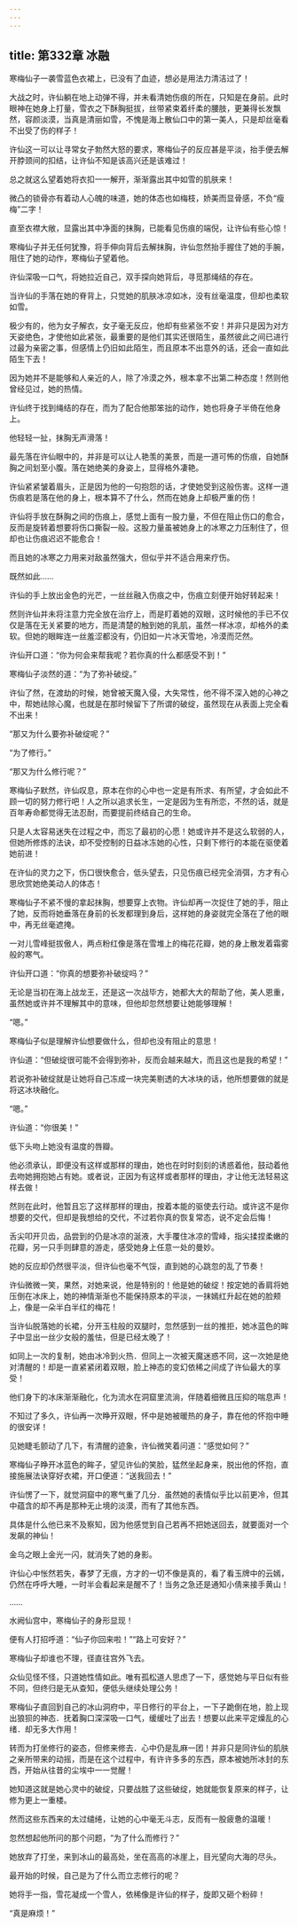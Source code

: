```yaml
---
---
---
```

title: 第332章 冰融
---





寒梅仙子一袭雪蓝色衣裙上，已没有了血迹，想必是用法力清洁过了！

大战之时，许仙躺在地上动弹不得，并未看清她伤痕的所在，只知是在身前。此时眼神在她身上打量，雪衣之下酥胸挺拔，丝带紧束着纤柔的腰肢，更兼得长发飘然，容颜淡漠，当真是清丽如雪，不愧是海上散仙口中的第一美人，只是却丝毫看不出受了伤的样子！

许仙这一可以让寻常女子勃然大怒的要求，寒梅仙子的反应甚是平淡，抬手便去解开脖颈间的扣结，让许仙不知是该高兴还是该难过！

总之就这么望着她将衣扣一一解开，渐渐露出其中如雪的肌肤来！

微凸的锁骨亦有着动人心魄的味道，她的体态也如梅枝，娇美而显骨感，不负“瘦梅”二字！

直至衣襟大敞，显露出其中净面的抹胸，已能看见伤痕的端倪，让许仙有些心惊！

寒梅仙子并无任何犹豫，将手伸向背后去解抹胸，许仙忽然抬手握住了她的手腕，阻住了她的动作，寒梅仙子望着他。

许仙深吸一口气，将她拉近自己，双手探向她背后，寻觅那绳结的存在。

当许仙的手落在她的脊背上，只觉她的肌肤冰凉如冰，没有丝毫温度，但却也柔软如雪。

极少有的，他为女子解衣，女子毫无反应，他却有些紧张不安！并非只是因为对方天姿绝色，才使他如此紧张，最重要的是他们其实还很陌生，虽然彼此之间已进行过最为亲密之事，但感情上仍旧如此陌生，而且原本不出意外的话，还会一直如此陌生下去！

因为她并不是能够和人亲近的人，除了冷漠之外，根本拿不出第二种态度！然则他曾经见过，她的热情。

许仙终于找到绳结的存在，而为了配合他那笨拙的动作，她也将身子半倚在他身上。

他轻轻一扯，抹胸无声滑落！

最先落在许仙眼中的，并非是可以让人艳羡的美景，而是一道可怖的伤痕，自她酥胸之间划至小腹。落在她绝美的身姿上，显得格外凄艳。

许仙紧紧皱着眉头，正是因为他的一句抱怨的话，才使她受到这般伤害。这样一道伤痕若是落在他的身上，根本算不了什么，然而在她身上却极严重的伤！

许仙将手放在酥胸之间的伤痕上，感觉上面有一股力量，不但在阻止伤口的愈合，反而是旋转着想要将伤口撕裂一般。这股力量虽被她身上的冰寒之力压制住了，但却也让伤痕迟迟不能愈合！

而且她的冰寒之力用来对敌虽然强大，但似乎并不适合用来疗伤。

既然如此……

许仙的手上放出金色的光芒，一丝丝融入伤痕之中，伤痕立刻便开始好转起来！

然则许仙并未将注意力完全放在治疗上，而是盯着她的双眼，这时候他的手已不仅仅是落在无关紧要的地方，而是清楚的触到她的乳肌，虽然一样冰凉，却格外的柔软。但她的眼眸连一丝羞涩都没有，仍旧如一片冰天雪地，冷漠而茫然。

许仙开口道：“你为何会来帮我呢？若你真的什么都感受不到！”

寒梅仙子淡然的道：“为了弥补破绽。”

许仙了然，在渡劫的时候，她曾被天魔入侵，大失常性，他不得不深入她的心神之中，帮她祛除心魔，也就是在那时候留下了所谓的破绽，虽然现在从表面上完全看不出来！

“那又为什么要弥补破绽呢？”

“为了修行。”

“那又为什么修行呢？”

寒梅仙子默然，许仙叹息，原本在你的心中也一定是有所求、有所望，才会如此不顾一切的努力修行吧！人之所以追求长生，一定是因为生有所恋，不然的话，就是百年寿命都觉得无法忍耐，而要提前终结自己的生命。

只是人太容易迷失在过程之中，而忘了最初的心愿！她或许并不是这么软弱的人，但她所修炼的法诀，却不受控制的日益冰冻她的心性，只剩下修行的本能在驱使着她前进！

在许仙的灵力之下，伤口很快愈合，低头望去，只见伤痕已经完全消弭，方才有心思欣赏她绝美动人的体态！

寒梅仙子不紧不慢的拿起抹胸，想要穿上衣物。许仙却再一次捉住了她的手，阻止了她，反而将她垂落在身前的长发都理到身后，这样她的身姿就完全落在了他的眼中，再无丝毫遮掩。

一对儿雪峰挺拔傲人，两点粉红像是落在雪堆上的梅花花瓣，她的身上散发着霜雾般的寒气。

许仙开口道：“你真的想要弥补破绽吗？”

无论是当初在海上战龙王，还是这一次战毕方，她都大大的帮助了他，美人恩重，虽然她或许并不理解其中的意味，但他却忽然想要让她能够理解！

“嗯。”

寒梅仙子似是理解许仙想要做什么，但却也没有阻止的意思！

许仙道：“但破绽很可能不会得到弥补，反而会越来越大，而且这也是我的希望！”

若说弥补破绽就是让她将自己冻成一块完美剔透的大冰块的话，他所想要做的就是将这冰块融化。

“嗯。”

许仙道：“你很美！”

低下头吻上她没有温度的唇瓣。

他必须承认，即便没有这样或那样的理由，她也在时时刻刻的诱惑着他，鼓动着他去吻她拥抱她占有她。或者说，正因为有这样或者那样的理由，才让他无法轻易这样去做！

然则在此时，他暂且忘了这样那样的理由，按着本能的驱使去行动。或许这不是你想要的交代，但却是我想给的交代，不过若你真的恢复常态，说不定会后悔！

舌尖叩开贝齿，品尝到的仍是冰凉的涎液，大手覆住冰凉的雪峰，指尖揉捏柔嫩的花瓣，另一只手则肆意的游走，感受她身上任意一处的曼妙。

她的反应却仍然很平淡，但许仙也毫不气馁，直到她的心跳忽的乱了节奏！

许仙微微一笑，果然，对她来说，他是特别的！他是她的破绽！按定她的香肩将她压倒在冰床上，她的神情渐渐也不能保持原本的平淡，一抹嫣红升起在她的脸颊上，像是一朵半白半红的梅花！

当许仙脱落她的长裙，分开玉柱般的双腿时，忽然感到一丝的推拒，她冰蓝色的眸子中显出一丝少女般的羞怯，但是已经太晚了！

如同上一次的复制，她由冰冷到火热．但同上一次被天魔迷惑不同，这一次她是绝对清醒的！却是一直紧紧闭着双眼，脸上神态的变幻依稀之间成了许仙最大的享受！

他们身下的冰床渐渐融化，化为流水在洞窟里流淌，伴随着细微且压抑的喘息声！

不知过了多久，许仙再一次睁开双眼，怀中是她被暖热的身子，靠在他的怀抱中睡的很安详！

见她睫毛颤动了几下，有清醒的迹象，许仙微笑着问道：“感觉如何？”

寒梅仙子睁开冰蓝色的眸子，望见许仙的笑脸，猛然坐起身来，脱出他的怀抱，直接施展法诀穿好衣裙，开口便道：“送我回去！”

许仙愣了一下，就觉洞窟中的寒气重了几分．虽然她的表情似乎比以前更冷，但其中蕴含的却不再是那种无止境的淡漠，而有了其他东西。

具体是什么他已来不及察知，因为他感觉到自己若再不把她送回去，就要面对一个发飙的神仙！

金乌之眼上金光一闪，就消失了她的身影。

许仙心中怅然若失，春梦了无痕，方才的一切不像是真的，看了看玉牌中的云嫣，仍然在呼呼大睡，一时半会看起来是醒不了！当务之急还是通知小倩来接手黄山！

……

水阙仙宫中，寒梅仙子的身形显现！

便有人打招呼道：“仙子你回来啦！”“路上可安好？”

寒梅仙子却谁也不理，径直往宫外飞去。

众仙见怪不怪，只道她性情如此。唯有孤松道人思虑了一下，感觉她与平日似有些不同，但终归是无从查知，便低头继续处理公务！

寒梅仙子直回到自己的冰山洞府中，平日修行的平台上，一下子跪倒在地，脸上现出狼狈的神态．抚着胸口深深吸一口气，缓缓吐了出去！想要以此来平定燥乱的心绪．却无多大作用！

转而为打坐修行的姿态，但修来修去．心中仍是乱麻一团！并非只是同许仙的肌肤之亲所带来的动摇，而是在这个过程中，有许许多多的东西，原本被她所冰封的东西，开始从往昔的尘埃中一一觉醒！

她知道这就是她心灵中的破绽，只要战胜了这些破绽，她就能恢复原来的样子，让修为更上一重楼。

然而这些东西来的太过缱绻，让她的心中毫无斗志，反而有一股疲惫的温暖！

忽然想起他所问的那个问题，“为了什么而修行？”

她放弃了打坐，来到冰山的最高处，坐在高高的冰崖上，目光望向大海的尽头。

最开始的时候，自己是为了什么而立志修行的呢？

她将手一指，雪花凝成一个雪人，依稀像是许仙的样子，旋即又砸个粉碎！

“真是麻烦！”